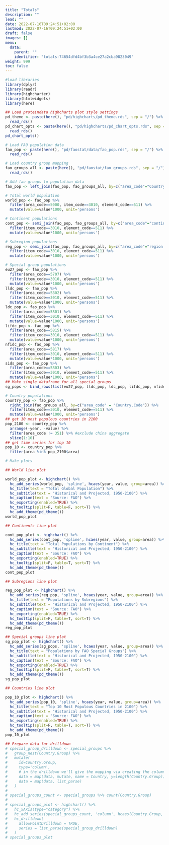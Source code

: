 ```yaml
---
title: "Totals"
description: ""
lead: ""
date: 2022-07-16T09:24:51+02:00
lastmod: 2022-07-16T09:24:51+02:00
draft: false
images: []
menu:
  data:
    parent: ""
    identifier: "totals-74654dfd4bf3b3a4ce27a2cba9823049"
weight: 999
toc: false
---
```


```r
#load libraries
library(dplyr)
library(readr)
library(highcharter)
library(htmlwidgets)
library(here)

## Load proteindata highcharts plot style settings
pd_theme <- paste(here(), "pd/highcharts/pd_theme.rds", sep = "/") %>%
  read_rds()
pd_chart_opts <- paste(here(), "pd/highcharts/pd_chart_opts.rds", sep = "/") %>%
  read_rds()
pd_chart_opts()
```

```r
# Load FAO population data
fao_pop <- paste(here(), "pd/faostat/data/fao_pop.rds", sep = "/") %>%
  read_rds()

# Load country group mapping
fao_groups_all <- paste(here(), "pd/faostat/fao_groups.rds", sep = "/") %>%
  read_rds()

# Add fao groups to population data
fao_pop <- left_join(fao_pop, fao_groups_all, by=c("area_code"="Country.Code"))

# Total world population
world_pop <- fao_pop %>%
  filter(area_code==5000, item_code==3010, element_code==511) %>%
  mutate(value=value*1000, unit='persons')

# Continent populations
cont_pop <- semi_join(fao_pop, fao_groups_all, by=c("area_code"="continent.code")) %>%
  filter(item_code==3010, element_code==511) %>%
  mutate(value=value*1000, unit='persons')

# Subregion populations
reg_pop <- semi_join(fao_pop, fao_groups_all, by=c("area_code"="region.code")) %>%
  filter(item_code==3010, element_code==511) %>%
  mutate(value=value*1000, unit='persons')

# Special group populations
eu27_pop <- fao_pop %>%
  filter(area_code==5707) %>%
  filter(item_code==3010, element_code==511) %>%
  mutate(value=value*1000, unit='persons')
lldc_pop <- fao_pop %>%
  filter(area_code==5802) %>%
  filter(item_code==3010, element_code==511) %>%
  mutate(value=value*1000, unit='persons')
ldc_pop <- fao_pop %>%
  filter(area_code==5801) %>%
  filter(item_code==3010, element_code==511) %>%
  mutate(value=value*1000, unit='persons')
lifdc_pop <- fao_pop %>%
  filter(area_code==5815) %>%
  filter(item_code==3010, element_code==511) %>%
  mutate(value=value*1000, unit='persons')
nfidc_pop <- fao_pop %>%
  filter(area_code==5817) %>%
  filter(item_code==3010, element_code==511) %>%
  mutate(value=value*1000, unit='persons')
sids_pop <- fao_pop %>%
  filter(area_code==5803) %>%
  filter(item_code==3010, element_code==511) %>%
  mutate(value=value*1000, unit='persons')
## Make single dataframe for all special groups
sg_pops <- bind_rows(list(eu27_pop, lldc_pop, ldc_pop, lifdc_pop, nfidc_pop, sids_pop))

# Country populations
country_pop <- fao_pop %>%
  right_join(fao_groups_all, by=c("area_code" = "Country.Code")) %>%
  filter(item_code==3010, element_code==511) %>%
  mutate(value=value*1000, unit='persons')
## get 10 most populous countries in 2100
pop_2100 <- country_pop %>%
  arrange(-year, -value) %>%
  filter(area_code != 351) %>% #exclude china aggregate
  slice(1:10)
## get time series for top 10
pop_10 <- country_pop %>%
  filter(area %in% pop_2100$area)

# Make plots

## World line plot

world_pop_plot <- highchart() %>%
  hc_add_series(world_pop, 'spline', hcaes(year, value, group=area)) %>%
  hc_title(text = "Total Global Population") %>%
  hc_subtitle(text = "Historical and Projected, 1950-2100") %>%
  hc_caption(text = "Source: FAO") %>%
  hc_exporting(enabled=TRUE) %>%
  hc_tooltip(split=F, table=F, sort=T) %>%
  hc_add_theme(pd_theme())
world_pop_plot

## Continents line plot

cont_pop_plot <- highchart() %>%
  hc_add_series(cont_pop, 'spline', hcaes(year, value, group=area)) %>%
  hc_title(text = "Total Populations by Continent") %>%
  hc_subtitle(text = "Historical and Projected, 1950-2100") %>%
  hc_caption(text = "Source: FAO") %>%
  hc_exporting(enabled=TRUE) %>%
  hc_tooltip(split=F, table=T, sort=T) %>%
  hc_add_theme(pd_theme())
cont_pop_plot

## Subregions line plot

reg_pop_plot <- highchart() %>%
  hc_add_series(reg_pop, 'spline', hcaes(year, value, group=area)) %>%
  hc_title(text = "Populations by Subregions") %>%
  hc_subtitle(text = "Historical and Projected, 1950-2100") %>%
  hc_caption(text = "Source: FAO") %>%
  hc_exporting(enabled=TRUE) %>%
  hc_tooltip(split=F, table=T, sort=T) %>%
  hc_add_theme(pd_theme())
reg_pop_plot

## Special groups line plot
sg_pop_plot <- highchart() %>%
  hc_add_series(sg_pops, 'spline', hcaes(year, value, group=area)) %>%
  hc_title(text = "Populations by FAO Special Groups") %>%
  hc_subtitle(text = "Historical and Projected, 1950-2100") %>%
  hc_caption(text = "Source: FAO") %>%
  hc_exporting(enabled=TRUE) %>%
  hc_tooltip(split=F, table=T, sort=T) %>%
  hc_add_theme(pd_theme())
sg_pop_plot

## Countries line plot

pop_10_plot <- highchart() %>%
  hc_add_series(pop_10, 'spline', hcaes(year, value, group=area)) %>%
  hc_title(text = "Top 10 Most Populous Countries in 2100") %>%
  hc_subtitle(text = "Historical and Projected, 1950-2100") %>%
  hc_caption(text = "Source: FAO") %>%
  hc_exporting(enabled=TRUE) %>%
  hc_tooltip(split=F, table=T, sort=T) %>%
  hc_add_theme(pd_theme())
pop_10_plot

## Prepare data for drilldown
# special_group_drilldown <- special_groups %>%
#   group_nest(Country.Group) %>%
#   mutate(
#     id=Country.Group,
#     type='column',
#     # in the drilldown we'll give the mapping via creating the columns
#     data = map(data, mutate, name = Country, y=length(Country.Group)),
#     data = map(data, list_parse)
#   )
# 
# special_groups_count <- special_groups %>% count(Country.Group)
# 
# special_groups_plot <- highchart() %>%
#   hc_xAxis(type="category") %>%
#   hc_add_series(special_groups_count, 'column', hcaes(Country.Group, n, group=Country.Group, name=Country.Group, drilldown=Country.Group)) %>%
#   hc_drilldown(
#     allowPointDrilldown = TRUE,
#     series = list_parse(special_group_drilldown)
#   )
# special_groups_plot


```

